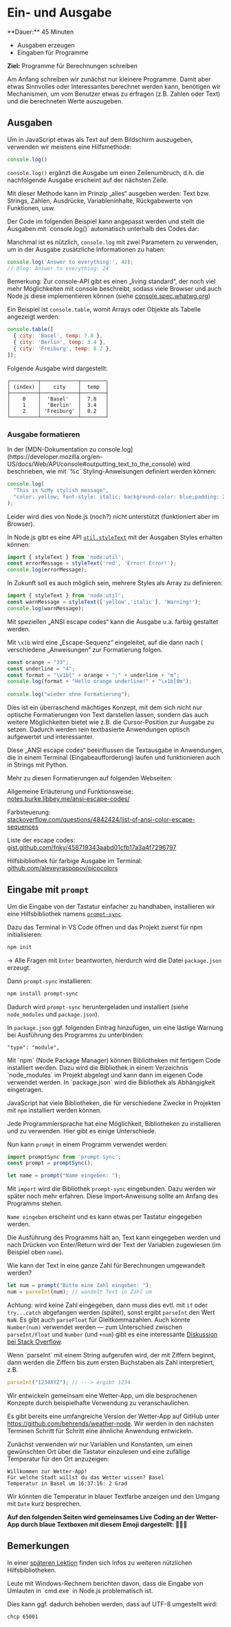 
# Ein- und Ausgabe

<Callout>
  **Dauer:** 45 Minuten

  - Ausgaben erzeugen
  - Eingaben für Programme

  **Ziel:** Programme für Berechnungen schreiben
</Callout>

Am Anfang schreiben wir zunächst nur kleinere Programme. Damit 
aber etwas Sinnvolles oder Interessantes berechnet werden kann, 
benötigen wir Mechanismen, um vom Benutzer etwas zu erfragen 
(z.B. Zahlen oder Text) und die berechneten Werte auszugeben. 

## Ausgaben

Um in JavaScript etwas als Text auf dem Bildschirm auszugeben, 
verwenden wir meistens eine Hilfsmethode:

```js
console.log()
```

`console.log()` ergänzt die Ausgabe um einen Zeilenumbruch, d.h. 
die nachfolgende Ausgabe erscheint auf der nächsten Zeile.

Mit dieser Methode kann im Prinzip „alles“ ausgeben werden:
Text bzw. Strings, Zahlen, Ausdrücke, Variableninhalte, 
Rückgabewerte von Funktionen, usw.

<Callout type="info">
Der Code im folgenden Beispiel kann angepasst werden und stellt die
Ausgaben mit `console.log()` automatisch unterhalb des Codes dar:
</Callout>

Manchmal ist es nützlich, `console.log` mit zwei Parametern zu
verwenden, um in der Ausgabe zusätzliche Informationen zu haben:

```ts twoslash
console.log('Answer to everything:', 42);
// @log: Answer to everything: 24
```

Bemerkung: Zur console-API gibt es einen „living standard“, der 
noch viel mehr Möglichkeiten mit console beschreibt, sodass viele 
Browser und auch Node.js diese implementieren können (siehe 
[console.spec.whatwg.org](https://console.spec.whatwg.org))

Ein Beispiel ist `console.table`, womit Arrays oder
Objekte als Tabelle angezeigt werden: 

```js
console.table([
  { city: 'Basel', temp: 7.8 },
  { city: 'Berlin', temp: 3.4 },
  { city: 'Freiburg', temp: 8.2 },
]);
```

Folgende Ausgabe wird dargestellt:

```
┌─────────┬────────────┬────────┐
│ (index) │    city    │  temp  │
├─────────┼────────────┼────────┤
│    0    │  'Basel'   │  7.8   │
│    1    │  'Berlin'  │  3.4   │
│    2    │ 'Freiburg' │  8.2   │
└─────────┴────────────┴────────┘
```


###  Ausgabe formatieren

<Callout>
In der [MDN-Dokumentation zu console.log](https://developer.mozilla.org/en-US/docs/Web/API/console#outputting_text_to_the_console) 
wird beschrieben, wie mit `%c` Styling-Anweisungen definiert werden können:

```js
console.log(
  "This is %cMy stylish message",
  "color: yellow; font-style: italic; background-color: blue;padding: 2px",
);
```

Leider wird dies von Node.js (noch?) nicht unterstützt (funktioniert aber im Browser).

In Node.js gibt es eine API [`util.styleText`](https://nodejs.org/api/util.html#utilstyletextformat-text)
mit der Ausgaben Styles erhalten können:

```js
import { styleText } from 'node:util';
const errorMessage = styleText('red', 'Error! Error!');
console.log(errorMessage);
```

In Zukunft soll es auch möglich sein, mehrere Styles als Array zu definieren:

```js
import { styleText } from 'node:util';
const warnMessage = styleText(['yellow','italic'], 'Warning!');
console.log(warnMessage);
```
</Callout>

Mit speziellen „ANSI escape codes“ kann die Ausgabe u.a. farbig 
gestaltet werden.

Mit `\x1b` wird eine „Escape-Sequenz“ 
eingeleitet, auf die dann nach `[` verschiedene „Anweisungen“ zur 
Formatierung folgen.

```js	
const orange = "33";	
const underline = "4";
const format = "\x1b[" + orange + ";" + underline + "m";	
console.log(format + "Hello orange underline!" + "\x1b[0m");
 
console.log("wieder ohne Formatierung");
```

Dies ist ein überraschend mächtiges Konzept, mit dem sich nicht 
nur optische Formatierungen von Text darstellen lassen, sondern 
das auch weitere Möglichkeiten bietet wie z.B. die Cursor-Position 
zur Ausgabe zu setzen. Dadurch werden rein textbasierte Anwendungen 
optisch aufgewertet und interessanter. 

<Callout type="info">
Diese „ANSI escape codes“ beeinflussen die Textausgabe in Anwendungen,
die in einem Terminal (Eingabeaufforderung) laufen und funktionieren 
auch in Strings mit Python.
</Callout>

Mehr zu diesen Formatierungen auf folgenden Webseiten:

Allgemeine Erläuterung und Funktionsweise: \
[notes.burke.libbey.me/ansi-escape-codes/](https://notes.burke.libbey.me/ansi-escape-codes/)

Farbsteuerung: \
[stackoverflow.com/questions/4842424/list-of-ansi-color-escape-sequences](https://stackoverflow.com/questions/4842424/list-of-ansi-color-escape-sequences)

Liste der escape codes: \
[gist.github.com/fnky/458719343aabd01cfb17a3a4f7296797](https://gist.github.com/fnky/458719343aabd01cfb17a3a4f7296797)

Hilfsbibliothek für farbige Ausgabe im Terminal:
[github.com/alexeyraspopov/picocolors](https://github.com/alexeyraspopov/picocolors)

## Eingabe mit `prompt`

Um die Eingabe von der Tastatur einfacher zu handhaben,  installieren wir eine Hilfsbibliothek namens 
[`prompt-sync`](https://github.com/heapwolf/prompt-sync).

Dazu das Terminal in VS Code öffnen und das Projekt zuerst für npm initialisieren:

```bash
npm init
```

&rarr; Alle Fragen mit `Enter` beantworten, hierdurch wird die Datei `package.json` erzeugt.

Dann `prompt-sync` installieren:

```bash
npm install prompt-sync
```

Dadurch wird `prompt-sync` heruntergeladen und installiert (siehe `node_modules` und `package.json`).

In `package.json` ggf. folgenden Eintrag hinzufügen, um
eine lästige Warnung bei Ausführung des Programms zu unterbinden:

```
"type": "module",
```

<Callout type="info">
Mit `npm` (Node Package Manager) können Bibliotheken 
mit fertigem Code installiert werden. Dazu wird die
Bibliothek in einem Verzeichnis `node_modules` im
Projekt abgelegt und kann dann im eigenen Code
verwendet werden. In `package.json` wird die
Bibliothek als Abhängigkeit eingetragen.

JavaScript hat viele Bibliotheken, die für verschiedene
Zwecke in Projekten mit `npm` installiert werden können.

Jede Programmiersprache hat eine Möglichkeit,
Bibliotheken zu installieren und zu verwenden.
Hier gibt es einige Unterschiede.
</Callout>


Nun kann `prompt` in einem Programm verwendet werden:

```js
import promptSync from 'prompt-sync';
const prompt = promptSync();

let name = prompt("Name eingeben: ");
```

Mit `import` wird die Bibliothek `prompt-sync` eingebunden. 
Dazu werden wir später noch mehr erfahren. Diese 
Import-Anweisung sollte am Anfang des Programms stehen.

`Name eingeben` erscheint und es kann etwas per Tastatur 
eingegeben werden.

Die Ausführung des Programms hält an, Text kann eingegeben werden 
und nach Drücken von Enter/Return wird der Text der Variablen 
zugewiesen (im Beispiel oben `name`).


Wie kann der Text in eine ganze Zahl für Berechnungen 
umgewandelt werden?

```js
let num = prompt("Bitte eine Zahl eingeben: ");
num = parseInt(num); // wandelt Text in Zahl um
```

Achtung: wird keine Zahl eingegeben, dann muss dies evtl. mit 
`if`  oder `try...catch` abgefangen werden (später), sonst 
ergibt `parseInt` den Wert `NaN`. Es gibt auch `parseFloat` 
für Gleitkommazahlen. Auch könnte `Number(num)` verwendet 
werden &mdash; zum Unterschied zwischen `parseInt/Float` und
`Number` (und `+num`) gibt es eine interessante 
[Diskussion bei Stack Overflow](https://stackoverflow.com/questions/12227594/what-is-the-difference-between-unary-plus-numberx-and-parsefloatx).

<Callout type="warning">
Wenn `parseInt` mit einem String aufgerufen wird, der mit 
Ziffern beginnt, dann werden die Ziffern bis zum ersten
Buchstaben als Zahl interpretiert, z.B.

```js
parseInt("1234XYZ"); // ---> ergibt 1234
```
</Callout>

<Callout type="info" emoji="👨🏻‍💻">
Wir entwickeln gemeinsam eine Wetter-App, um die besprochenen
Konzepte durch beispielhafte Verwendung zu veranschaulichen.

Es gibt bereits eine umfangreiche Version der Wetter-App 
auf GitHub unter https://github.com/behrends/weather-node. 
Wir werden in den nächsten Terminen Schritt für Schritt eine ähnliche Anwendung entwickeln.

Zunächst verwenden wir nur Variablen und Konstanten, um
einen gewünschten Ort über die Tastatur einzulesen und 
eine zufällige Temperatur für den Ort anzuzeigen:

```
Willkommen zur Wetter-App!
Für welche Stadt willst du das Wetter wissen? Basel
Temperatur in Basel um 16:37:16: 2 Grad
```

Wir könnten die Temperatur in blauer Textfarbe anzeigen 
und den Umgang mit `Date` kurz besprechen.

**Auf den folgenden Seiten wird gemeinsames Live Coding an der Wetter-App durch blaue Textboxen mit diesem Emoji dargestellt: 👨🏻‍💻**
</Callout>

## Bemerkungen

In einer [späteren Lektion](/prog/09-misc/02-libraries) 
finden sich Infos zu weiteren nützlichen 
Hilfsbibliotheken.

<Callout type="warning">
Leute mit Windows-Rechnern berichten davon,
dass die Eingabe von Umlauten in `cmd.exe`
in Node.js problematisch ist.

Dies kann ggf. dadurch behoben werden, dass auf UTF-8
umgestellt wird:

```bash
chcp 65001
```
</Callout>

